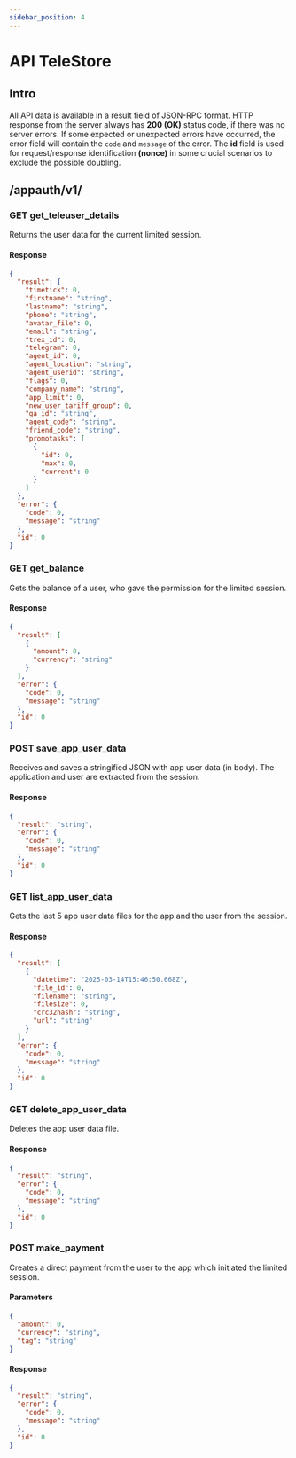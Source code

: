 ```yaml
---
sidebar_position: 4
---
```


# API TeleStore

## Intro

All API data is available in a result field of JSON-RPC format.
HTTP response from the server always has **200 (OK)** status code, if there was no server errors.
If some expected or unexpected errors have occurred, the error field will contain the `code` and `message` of the error.
The **id** field is used for request/response identification **(nonce)** in some crucial scenarios to exclude the possible doubling.

## /appauth/v1/

### <span className="type get">GET</span> get_teleuser_details

Returns the user data for the current limited session.

#### Response

```json
{
  "result": {
    "timetick": 0,
    "firstname": "string",
    "lastname": "string",
    "phone": "string",
    "avatar_file": 0,
    "email": "string",
    "trex_id": 0,
    "telegram": 0,
    "agent_id": 0,
    "agent_location": "string",
    "agent_userid": "string",
    "flags": 0,
    "company_name": "string",
    "app_limit": 0,
    "new_user_tariff_group": 0,
    "ga_id": "string",
    "agent_code": "string",
    "friend_code": "string",
    "promotasks": [
      {
        "id": 0,
        "max": 0,
        "current": 0
      }
    ]
  },
  "error": {
    "code": 0,
    "message": "string"
  },
  "id": 0
}
```

### <span className="type get">GET</span> get_balance

Gets the balance of a user, who gave the permission for the limited session.

#### Response

```json
{
  "result": [
    {
      "amount": 0,
      "currency": "string"
    }
  ],
  "error": {
    "code": 0,
    "message": "string"
  },
  "id": 0
}
```

### <span className="type post">POST</span> save_app_user_data

Receives and saves a stringified JSON with app user data (in body). The application and user are extracted from the session.

#### Response

```json
{
  "result": "string",
  "error": {
    "code": 0,
    "message": "string"
  },
  "id": 0
}
```

### <span className="type get">GET</span> list_app_user_data

Gets the last 5 app user data files for the app and the user from the session.

#### Response

```json
{
  "result": [
    {
      "datetime": "2025-03-14T15:46:50.668Z",
      "file_id": 0,
      "filename": "string",
      "filesize": 0,
      "crc32hash": "string",
      "url": "string"
    }
  ],
  "error": {
    "code": 0,
    "message": "string"
  },
  "id": 0
}
```

### <span className="type get">GET</span> delete_app_user_data

Deletes the app user data file.

#### Response

```json
{
  "result": "string",
  "error": {
    "code": 0,
    "message": "string"
  },
  "id": 0
}
```

### <span className="type post">POST</span> make_payment

Creates a direct payment from the user to the app which initiated the limited session.

#### Parameters

```json
{
  "amount": 0,
  "currency": "string",
  "tag": "string"
}
```

#### Response

```json
{
  "result": "string",
  "error": {
    "code": 0,
    "message": "string"
  },
  "id": 0
}
```